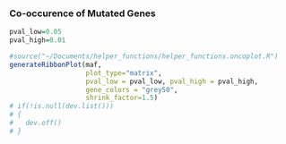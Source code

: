 
### Co-occurence of Mutated Genes
``` r
pval_low=0.05
pval_high=0.01

#source("~/Documents/helper_functions/helper_functions.oncoplot.R")
generateRibbonPlot(maf,
                   plot_type="matrix",
                   pval_low = pval_low, pval_high = pval_high, 
                   gene_colors = "grey50",
                   shrink_factor=1.5)
# if(!is.null(dev.list()))
# {
#   dev.off() 
# }
```
